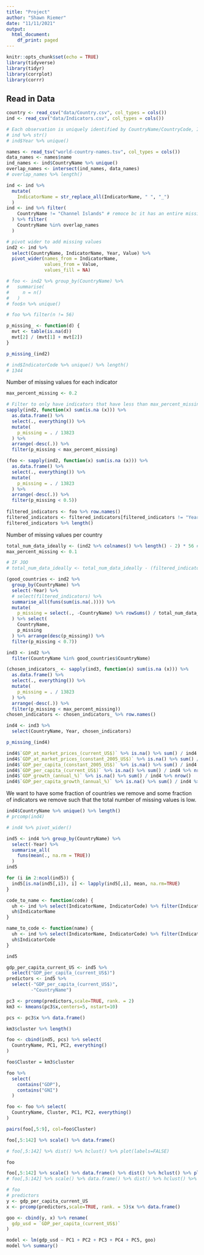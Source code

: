 ```yaml
---
title: "Project"
author: "Shawn Riemer"
date: "11/11/2021"
output:
  html_document:
    df_print: paged
---
```


```r
knitr::opts_chunk$set(echo = TRUE)
library(tidyverse)
library(tidyr)
library(corrplot)
library(corrr)
```

## Read in Data

```r
country <- read_csv("data/Country.csv", col_types = cols())
ind <- read_csv("data/Indicators.csv", col_types = cols())
```

```r
# Each observation is uniquely identified by CountryName/CountryCode, IndicatorName/IndicatorCode, Year
# ind %>% str()
# ind$Year %>% unique()

names <- read_tsv("world-country-names.tsv", col_types = cols())
data_names <- names$name
ind_names <- ind$CountryName %>% unique()
overlap_names <- intersect(ind_names, data_names)
# overlap_names %>% length()

ind <- ind %>% 
  mutate(
    IndicatorName = str_replace_all(IndicatorName, " ", "_")
  ) 
ind <- ind %>% filter(
    CountryName != "Channel Islands" # remoce bc it has an entire missing year
  ) %>% filter(
    CountryName %in% overlap_names
  )
```

```r
# pivot wider to add missing values
ind2 <- ind %>%
  select(CountryName, IndicatorName, Year, Value) %>%
  pivot_wider(names_from = IndicatorName,
              values_from = Value,
              values_fill = NA)

# foo <- ind2 %>% group_by(CountryName) %>% 
#   summarise(
#     n = n()
#   )
# foo$n %>% unique()

# foo %>% filter(n != 56)
```


```r
p_missing_ <- function(d) {
  mvt <- table(is.na(d))
  mvt[2] / (mvt[1] + mvt[2])
}

p_missing_(ind2)

# ind$IndicatorCode %>% unique() %>% length()
# 1344
```

Number of missing values for each indicator
```r
max_percent_missing <- 0.2

# Filter to only have indicators that have less than max_percent_missing percent of missing values
sapply(ind2, function(x) sum(is.na (x))) %>% 
  as.data.frame() %>% 
  select(., everything()) %>% 
  mutate(
    p_missing = . / 13823
  ) %>% 
  arrange(-desc(.)) %>% 
  filter(p_missing < max_percent_missing)

(foo <- sapply(ind2, function(x) sum(is.na (x))) %>% 
  as.data.frame() %>% 
  select(., everything()) %>% 
  mutate(
    p_missing = . / 13823
  ) %>% 
  arrange(-desc(.)) %>% 
  filter(p_missing < 0.5))
         
filtered_indicators <- foo %>% row.names()
filtered_indicators <- filtered_indicators[filtered_indicators != "Year"]
filtered_indicators %>% length()
```

Number of missing values per country
```r
total_num_data_ideally <- (ind2 %>% colnames() %>% length() - 2) * 56 # CountryName and Year don't count
max_percent_missing <- 0.1

# IF JOO
# total_num_data_ideally <- total_num_data_ideally - (filtered_indicators %>% length()) * 56

(good_countries <- ind2 %>% 
  group_by(CountryName) %>% 
  select(-Year) %>% 
  # select(filtered_indicators) %>%
  summarise_all(funs(sum(is.na(.)))) %>% 
  mutate(
    p_missing = select(., -CountryName) %>% rowSums() / total_num_data_ideally
  ) %>% select(
    CountryName,
    p_missing
  ) %>% arrange(desc(p_missing)) %>% 
  filter(p_missing < 0.7))

ind3 <- ind2 %>% 
  filter(CountryName %in% good_countries$CountryName)

(chosen_indicators_ <- sapply(ind3, function(x) sum(is.na (x))) %>% 
  as.data.frame() %>% 
  select(., everything()) %>% 
  mutate(
    p_missing = . / 13823
  ) %>% 
  arrange(-desc(.)) %>% 
  filter(p_missing < max_percent_missing))
chosen_indicators <- chosen_indicators_ %>% row.names()

ind4 <- ind3 %>% 
  select(CountryName, Year, chosen_indicators)

p_missing_(ind4)

ind4$`GDP_at_market_prices_(current_US$)` %>% is.na() %>% sum() / ind4 %>% nrow() #
ind4$`GDP_at_market_prices_(constant_2005_US$)` %>% is.na() %>% sum() / ind4 %>% nrow()
ind4$`GDP_per_capita_(constant_2005_US$)` %>% is.na() %>% sum() / ind4 %>% nrow()
ind4$`GDP_per_capita_(current_US$)` %>% is.na() %>% sum() / ind4 %>% nrow() # 0.09963284 missing <- good to predict
ind4$`GDP_growth_(annual_%)` %>% is.na() %>% sum() / ind4 %>% nrow()
ind4$`GDP_per_capita_growth_(annual_%)` %>% is.na() %>% sum() / ind4 %>% nrow()
```

We want to have some fraction of countries we remove and some fraction of indicators we remove such that the total number of missing values is low.

```r
ind4$CountryName %>% unique() %>% length()
# prcomp(ind4)

# ind4 %>% pivot_wider()

ind5 <- ind4 %>% group_by(CountryName) %>% 
  select(-Year) %>%
  summarise_all(
    funs(mean(., na.rm = TRUE))
  )
ind5
```


```r
for (i in 2:ncol(ind5)) {
  ind5[is.na(ind5[,i]), i] <- lapply(ind5[,i], mean, na.rm=TRUE)
}
```

```r
code_to_name <- function(code) {
  uh <- ind %>% select(IndicatorName, IndicatorCode) %>% filter(IndicatorCode == code) %>% unique()
  uh$IndicatorName
}

name_to_code <- function(name) {
  uh <- ind %>% select(IndicatorName, IndicatorCode) %>% filter(IndicatorName == name) %>% unique()
  uh$IndicatorCode
}
```


```r
ind5

gdp_per_capita_current_US <- ind5 %>%
  select("GDP_per_capita_(current_US$)")
predictors <- ind5 %>%
  select(-"GDP_per_capita_(current_US$)",
         -"CountryName") 

pc3 <- prcomp(predictors,scale=TRUE, rank. = 2)
km3 <- kmeans(pc3$x,centers=5, nstart=10)

pcs <- pc3$x %>% data.frame()

km3$cluster %>% length()

foo <- cbind(ind5, pcs) %>% select(
  CountryName, PC1, PC2, everything()
)

foo$Cluster = km3$cluster

foo %>% 
  select(
    contains("GDP"),
    contains("GNI")
  )

foo <- foo %>% select(
  CountryName, Cluster, PC1, PC2, everything()
)

pairs(foo[,5:9], col=foo$Cluster)

foo[,5:142] %>% scale() %>% data.frame()

# foo[,5:142] %>% dist() %>% hclust() %>% plot(labels=FALSE)

foo

foo[,5:142] %>% scale() %>% data.frame() %>% dist() %>% hclust() %>% plot(labels=FALSE)
# foo[,5:142] %>% scale() %>% data.frame() %>% dist() %>% hclust() %>% plot()
```

```r
# foo
# predictors
y <- gdp_per_capita_current_US
x <- prcomp(predictors,scale=TRUE, rank. = 5)$x %>% data.frame()

goo <- cbind(y, x) %>% rename(
  gdp_usd = `GDP_per_capita_(current_US$)`
)

model <- lm(gdp_usd ~ PC1 + PC2 + PC3 + PC4 + PC5, goo)
model %>% summary()
```





















